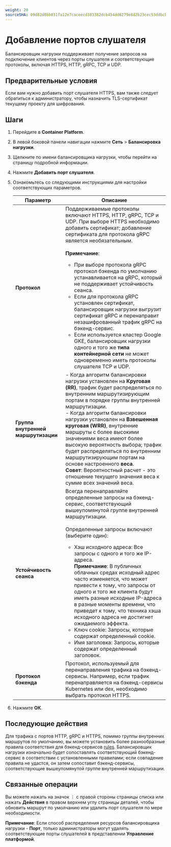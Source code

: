 ```yaml
---
weight: 20
sourceSHA: 09d82d8bb031fa12e7caceecd383382dcb454dd6279e8d2b23cec53ddbcbceb5
---
```


# Добавление портов слушателя

Балансировщик нагрузки поддерживает получение запросов на подключение клиентов через порты слушателя и соответствующие протоколы, включая HTTPS, HTTP, gRPC, TCP и UDP.

## Предварительные условия

Если вам нужно добавить порт слушателя HTTPS, вам также следует обратиться к администратору, чтобы назначить TLS-сертификат текущему проекту для шифрования.

## Шаги

1. Перейдите в **Container Platform**.

2. В левой боковой панели навигации нажмите **Сеть** > **Балансировка нагрузки**.

3. Щелкните по имени балансировщика нагрузки, чтобы перейти на страницу подробной информации.

4. Нажмите **Добавить порт слушателя**.

5. Ознакомьтесь со следующими инструкциями для настройки соответствующих параметров.

   | Параметр                  | Описание                                                                                                                                                                                                                                                                                                                                                                                                                                                                                                                                                                                                                                                                         |
   | ------------------------- | ----------------------------------------------------------------------------------------------------------------------------------------------------------------------------------------------------------------------------------------------------------------------------------------------------------------------------------------------------------------------------------------------------------------------------------------------------------------------------------------------------------------------------------------------------------------------------------------------------------------------------------------------------------------------------------- |
   | **Протокол**              | Поддерживаемые протоколы включают HTTPS, HTTP, gRPC, TCP и UDP. При выборе HTTPS необходимо добавить сертификат; добавление сертификата для протокола gRPC является необязательным. <br /><br />**Примечание**: <br /><ul><li>При выборе протокола gRPC протокол бэкенда по умолчанию устанавливается на gRPC, который не поддерживает устойчивость сеанса.</li><li>Если для протокола gRPC установлен сертификат, балансировщик нагрузки выгрузит сертификат gRPC и перенаправит незашифрованный трафик gRPC на бэкенд-сервис.</li><li>Если используется кластер Google GKE, балансировщик нагрузки одного и того же **типа контейнерной сети** не может одновременно иметь протоколы слушателя TCP и UDP.</li></ul> |
   | **Группа внутренней маршрутизации** | - Когда алгоритм балансировки нагрузки установлен на **Круговая (RR)**, трафик будет распределяться по внутренним маршрутизирующим портам в порядке группы внутренней маршрутизации. <br />- Когда алгоритм балансировки нагрузки установлен на **Взвешенная круговая (WRR)**, внутренние маршруты с более высокими значениями веса имеют более высокую вероятность выбора; трафик будет распределяться по внутренним маршрутизирующим портам на основе настроенного **веса**. <br />**Совет**: Вероятностный расчет - это отношение текущего значения веса к сумме всех значений веса.                                                                                                             |
   | **Устойчивость сеанса**   | Всегда перенаправляйте определенные запросы на бэкенд-сервис, соответствующий вышеупомянутой группе внутренней маршрутизации. <br /><br />Определенные запросы включают (выберите один):<ul><li>Хэш исходного адреса: Все запросы с одного и того же IP-адреса. <br />**Примечание**: В публичных облачных средах исходный адрес часто изменяется, что может привести к тому, что запросы от одного и того же клиента будут иметь разные исходные IP-адреса в разные моменты времени, что приведет к тому, что техника хэша исходного адреса не достигнет ожидаемого эффекта.</li><li>Ключ cookie: Запросы, которые содержат определенный cookie.</li><li>Имя заголовка: Запросы, которые содержат определенный заголовок.</li></ul>                               |
   | **Протокол бэкенда**      | Протокол, используемый для перенаправления трафика на бэкенд-сервисы. Например, если трафик перенаправляется на бэкенд-сервисы Kubernetes или dex, необходимо выбрать протокол HTTPS.                                                                                                                                                                                                                                                                                                                                                                                                                                                                                                            |

6. Нажмите **ОК**.

## Последующие действия

Для трафика с портов HTTP, gRPC и HTTPS, помимо группы внутренних маршрутов по умолчанию, вы можете установить более разнообразные правила соответствия для бэкенд-сервисов [rules](./add_rule.mdx). Балансировщик нагрузки изначально будет сопоставлять соответствующий бэкенд-сервис в соответствии с установленными правилами; если совпадение правила не удастся, он затем сопоставит бэкенд-сервисы, соответствующие вышеупомянутой группе внутренней маршрутизации.

## Связанные операции

Вы можете нажать на значок ⋮ с правой стороны страницы списка или нажать **Действия** в правом верхнем углу страницы деталей, чтобы обновить маршрут по умолчанию или удалить порт слушателя по мере необходимости.

**Примечание**: Если способ распределения ресурсов балансировщика нагрузки - **Порт**, только администраторы могут удалять соответствующие порты слушателей в представлении **Управление платформой**.
